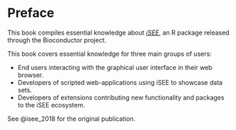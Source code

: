 # Preface {.unnumbered}

This book compiles essential knowledge about [*iSEE*][bioc-isee], an R package released through the Bioconductor project.

This book covers essential knowledge for three main groups of users:

- End users interacting with the graphical user interface in their web browser.
- Developers of scripted web-applications using iSEE to showcase data sets.
- Developers of extensions contributing new functionality and packages to the iSEE ecosystem.

See @isee_2018 for the original publication.

[bioc-isee]: https://bioconductor.org/packages/iSEE/
